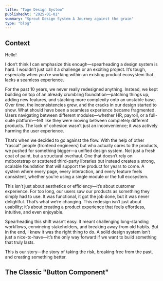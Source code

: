 ```yaml
---
title: "Toge Design System"
publishedAt: "2025-01-01"
summary: "Sprout Design System A Journey against the grain"
type: "blog"
---
```


## Context

Hello!

I don’t think I can emphasize this enough—spearheading a design system is hard. I wouldn’t just call it a challenge or an exciting project. It’s tough, especially when you’re working within an existing product ecosystem that lacks a seamless experience.

For the past 10 years, we never really redesigned anything. Instead, we kept building on top of an already crumbling foundation—patching things up, adding new features, and stacking more complexity onto an unstable base. Over time, the inconsistencies grew, and the cracks in our design started to show. What should have been a seamless experience became fragmented. Users navigating between different modules—whether HR, payroll, or a full-suite platform—felt like they were moving between completely different products. The lack of cohesion wasn’t just an inconvenience; it was actively harming the user experience.

That’s when we decided to go against the flow. With the help of other "rascal" people (frontend engineers) but who actually cares to the products, we pushed for something bigger—a unified design system. Not just a fresh coat of paint, but a structural overhaul. One that doesn’t rely on mdbootstrap or scattered third-party libraries but instead creates a strong, scalable foundation that will support the product for years to come. A system where every page, every interaction, and every feature feels consistent, whether you're using a single module or the full ecosystem.

This isn’t just about aesthetics or efficiency—it’s about customer experience. For too long, our users saw our products as something they simply had to use. It was functional, it got the job done, but it was never delightful. That’s what we’re changing. This redesign isn’t just about usability; it’s about creating a product experience that feels effortless, intuitive, and even enjoyable.

Spearheading this shift wasn’t easy. It meant challenging long-standing workflows, convincing stakeholders, and breaking away from old habits. But in the end, I knew it was the right thing to do. A solid design system isn’t just a nice-to-have—it’s the only way forward if we want to build something that truly lasts.

This is our story—the story of taking the risk, breaking free from the past, and creating something better.

## The Classic "Button Component"

<ImageBlock
    src="https://i.imgur.com/A0hCb6a.png"
    alt="Sprout UI Library Screenshot"
    width={1200}
    height={630}
/>
